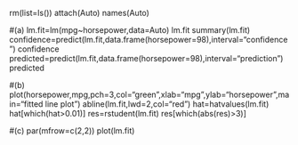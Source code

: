 rm(list=ls())
attach(Auto)
names(Auto)

#(a)
lm.fit=lm(mpg~horsepower,data=Auto)
lm.fit
summary(lm.fit)
confidence=predict(lm.fit,data.frame(horsepower=98),interval="confidence")
confidence
predicted=predict(lm.fit,data.frame(horsepower=98),interval="prediction")
predicted

#(b)
plot(horsepower,mpg,pch=3,col="green",xlab="mpg",ylab="horsepower",main="fitted line plot")
abline(lm.fit,lwd=2,col="red")
hat=hatvalues(lm.fit)
hat[which(hat>0.01)]
res=rstudent(lm.fit)
res[which(abs(res)>3)]

#(c)
par(mfrow=c(2,2))
plot(lm.fit)
